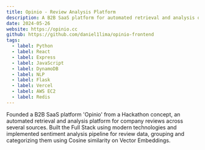 ```yaml
---
title: Opinio - Review Analysis Platform
description: A B2B SaaS platform for automated retrieval and analysis of company reviews with sentiment analysis capabilities.
date: 2024-05-26
website: https://opinio.cc
github: https://github.com/daniel1lima/opinio-frontend
tags:
  - label: Python
  - label: React
  - label: Express
  - label: JavaScript
  - label: DynamoDB
  - label: NLP
  - label: Flask
  - label: Vercel
  - label: AWS EC2
  - label: Redis
---
```


Founded a B2B SaaS platform 'Opinio' from a Hackathon concept, an automated retrieval and analysis platform for company reviews across several sources. Built the Full Stack using modern technologies and implemented sentiment analysis pipeline for review data, grouping and categorizing them using Cosine similarity on Vector Embeddings. 
